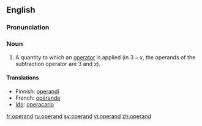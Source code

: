 ==English==

===Pronunciation===
{{rfp}}
{{rfap}}

===Noun===
{{en-noun}}

# {{mathematics}} A quantity to which an [[operator]] is applied (in <math>3 - x</math>, the operands of the subtraction operator are 3 and <math>x</math>).

====Translations====
{{trans-top|quantity to which an operator is applied}}
*Finnish: [[operandi]]
*French: [[opérande]] {{m}}
*[[Ido]]: [[operacario]]
{{trans-mid}}
{{trans-bottom}}

[[fr:operand]]
[[ru:operand]]
[[sv:operand]]
[[vi:operand]]
[[zh:operand]]